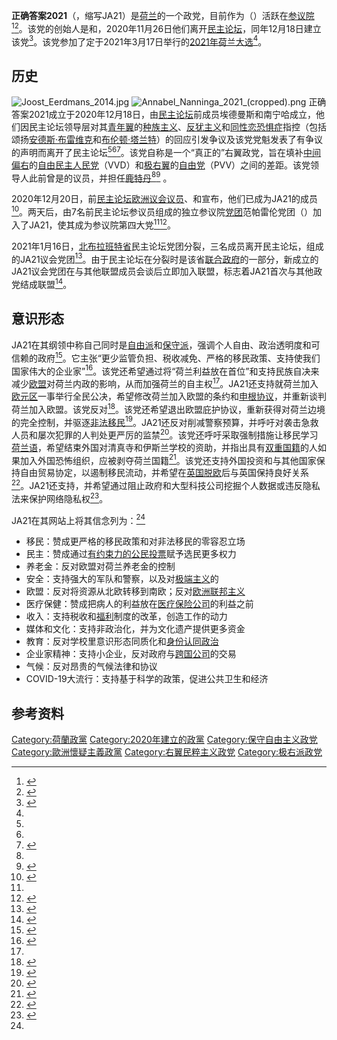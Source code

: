 {{Infobox political party
| name = 正确答案2021
| native_name = {{lang|nl|Juiste Antwoord 2021}}
| abbreviation = JA21
| logo = JA21 logo.svg
| logo_size = 120px
| colorcode = #242B57
| leader = {{le|约斯特·埃德曼斯|Joost Eerdmans}}<ref name="RTV">{{Cite web|last=|first=|date=2020-12-18|title=Joost Eerdmans wil Tweede Kamer in met nieuwe partij: 'JA21'|url=https://www.rijnmond.nl/nieuws/202239/Joost-Eerdmans-wil-Tweede-Kamer-in-met-nieuwe-partij-JA21|dead-url=no|archive-url=https://web.archive.org/web/20201218101201/https://www.rijnmond.nl/nieuws/202239/Joost-Eerdmans-wil-Tweede-Kamer-in-met-nieuwe-partij-JA21|archive-date=2020-12-18|access-date=2021-03-02|website=RTV Rijnmond|language=nl}}</ref>
| chairperson = 阿德林·德布尔
| leader1_title = [[国会一院|参议院]]领袖
| leader1_name = {{link-nl|安娜贝尔·南宁哈|Annabel Nanninga}}
| leader2_title = [[欧洲议会|欧洲议会]]领袖
| leader2_name = {{le|德克·扬·埃平克|Derk Jan Eppink}}
| founded = {{Start date|2020|12|18}}
| founders = {{le|约斯特·埃德曼斯|Joost Eerdmans}}<br>{{link-nl|安娜贝尔·南宁哈|Annabel Nanninga}}
| split = [[民主论坛|民主论坛]]
| membership = {{increase}} 2,000<ref>{{Cite tweet |author=JA21 |user=JuisteAntwoord |number=1346024778046566404 |date=2021-01-04 |title=#JA21 groeit door! Steeds meer mensen sluiten zich bij ons aan en kiezen voor een degelijk en onderbouwd rechts geluid. Op naar de volgende mijlpaal. |access-date=2021-03-02}}</ref>
| membership_year = 2020年
| ideology = {{Nowrap|[[保守自由主义|保守自由主义]]<ref name="NOS">{{cite web |title=Eerdmans en Nanninga doen met 'JA21' mee aan verkiezingen |url=https://nos.nl/artikel/2361125-eerdmans-en-nanninga-doen-met-ja21-mee-aan-verkiezingen.html |website=Nederlandse Omroep Stichting |access-date=2021-03-02 |language=nl |date=2020-12-18 |archive-date=2021-01-10 |archive-url=https://web.archive.org/web/20210110172720/https://nos.nl/artikel/2361125-eerdmans-en-nanninga-doen-met-ja21-mee-aan-verkiezingen.html |dead-url=no }}</ref><br>[[右翼民粹主义|右翼民粹主义]]<ref>{{cite news |last1=Ravensbergen |first1=Roos |title=Rechts-populistische partijen: de verschillen en overeenkomsten |url=https://www.metronieuws.nl/in-het-nieuws/binnenland/2021/03/rechts-populistische-partijen-verschillen-overeenkomsten/ |access-date=16 March 2021 |work=Metro |date=14 March 2021 |language=nl |archive-date=2021-11-07 |archive-url=https://web.archive.org/web/20211107235829/https://www.metronieuws.nl/in-het-nieuws/binnenland/2021/03/rechts-populistische-partijen-verschillen-overeenkomsten/ |dead-url=no }}</ref><br>[[欧洲怀疑主义|欧洲怀疑主义]]<ref name="Ja21!">{{cite web |title=Ja21! - Het Juiste Antwoord |url=https://ja21.nl/standpunten/ |website=JA21 |access-date=2021-03-02 |language=nl |archive-date=2021-03-24 |archive-url=https://web.archive.org/web/20210324210448/https://ja21.nl/standpunten/ |dead-url=no }}</ref><ref name="欧盟"/><br>[[反移民|反移民]]<ref name="Ja21!"/><br>[[皮姆·富图恩|富图恩主义]]<ref>{{Cite web|url = https://panorama.nl/artikel/446219/ja21-oprichter-joost-eerdmans-aan-ons-de-taak-het-land-te-verdedigen|title = JA21-oprichter Joost Eerdmans: 'Aan ons de taak het land te verdedigen'|website = Panorama|author = Jarry Popelier|date = 2021-02-07|language = nl|accessdate = 2021-03-02|archive-date = 2021-02-07|archive-url = https://web.archive.org/web/20210207202147/https://panorama.nl/artikel/446219/ja21-oprichter-joost-eerdmans-aan-ons-de-taak-het-land-te-verdedigen|dead-url = no}}</ref>}}
| position = [[右翼|右翼]]<ref name="NOS"/>至[[极右翼|极右翼]]<ref>{{cite news |last1=Schaart |first1=Eline |title=4 Dutch election takeaways |url=https://www.politico.eu/article/4-dutch-general-election-takeaways-mark-rutte/ |access-date=20 March 2021 |work=Politico |date=18 March 2021 |archive-date=2021-04-30 |archive-url=https://web.archive.org/web/20210430205721/https://www.politico.eu/article/4-dutch-general-election-takeaways-mark-rutte/ |dead-url=no }}|{{Cite web|date=2021-03-18|title=Dutch election: progressive party surges as PM begins coalition talks|url=http://www.theguardian.com/world/2021/mar/18/dutch-pm-mark-rutte-coalition-talks-election-victory|access-date=2021-03-20|website=the Guardian|language=en|archive-date=2021-12-15|archive-url=https://web.archive.org/web/20211215213824/https://www.theguardian.com/world/2021/mar/18/dutch-pm-mark-rutte-coalition-talks-election-victory|dead-url=no}}|{{cite news |last1=Damhuis |first1=Koen |title=Dutch elections: Mark Rutte wins another term but fragmented results mask continuing popularity of the far right |url=https://theconversation.com/dutch-elections-mark-rutte-wins-another-term-but-fragmented-results-mask-continuing-popularity-of-the-far-right-156993 |access-date=22 March 2021 |work=The Conversation |issue=19 March 2021 |language=en |archive-date=2021-11-07 |archive-url=https://web.archive.org/web/20211107234330/https://theconversation.com/dutch-elections-mark-rutte-wins-another-term-but-fragmented-results-mask-continuing-popularity-of-the-far-right-156993 |dead-url=no }}|{{cite news |last1=Rutten |first1=Rik |title=Van Europa tot abortus: JA21 verschilt in alles van D66 |url=https://www.nrc.nl/nieuws/2021/03/22/van-europa-tot-abortus-ja21-verschilt-in-alles-van-d66-a4036756 |access-date=22 March 2021 |work=NRC |date=22 March 2021 |language=nl |archive-date=2021-11-08 |archive-url=https://web.archive.org/web/20211108001002/https://www.nrc.nl/nieuws/2021/03/22/van-europa-tot-abortus-ja21-verschilt-in-alles-van-d66-a4036756 |dead-url=no }}</ref>
| colours = {{colorbox|#242B57|border=darkgrey}} {{colorbox|#DF201A|border=darkgrey}} [[海军蓝|海军蓝]]和[[绯红色|绯红色]]
| european = [[欧洲保守派和改革主义者党|欧洲保守派和改革主义者党]]
| europarl = [[欧洲保守派和改革主义者|欧洲保守派和改革主义者]]
| website = {{URL|https://ja21.nl/}}
| country = 荷兰
| seats1_title = [[国会一院|参议院]]
| seats1 = {{Infobox political party/seats|0|75|hex=#242B57}}
| seats2_title = [[国会二院|众议院]]
| seats2 = {{Composition bar|3|150|hex=#242B57}}
| seats3_title = {{le|省议会 (荷兰)|Provincial council (Netherlands)|省议会}}
| seats3 = {{Composition bar|32|570|hex=#242B57}}
| seats4_title = [[欧洲议会|欧洲议会]]
| seats4 = {{Infobox political party/seats|0|29|hex=#242B57}}
| seats5_title = [[阿姆斯特丹|阿姆斯特丹]]市议会
| seats5 = {{Composition bar|2|45|hex=#242B57}}
}}
'''正确答案2021'''（{{lang-nl|Juiste Antwoord 2021}}，缩写JA21）是[[荷兰|荷兰]]的一个政党，目前作为{{link-nl|南宁哈党团|Fractie-Nanninga}}（{{lang-nl|Fractie-Nanninga}}）活跃在[[国会一院|参议院]]<ref name=":0">{{Cite web|last=|first=|date=2020-12-18|title=Forum-rebellen Eerdmans en Nanninga starten eigen partij: JA21|url=https://www.volkskrant.nl/gs-bfaa6ad1|dead-url=no|archive-url=|archive-date=|access-date=2021-03-02|website=de Volkskrant|language=nl}}</ref><ref name=":1">{{Cite web|last=|first=|date=2020-12-24|title=Zeven senatoren (ex-FvD) sluiten zich aan bij partij Eerdmans en Nanninga|url=https://nos.nl/l/2361913|dead-url=no|archive-url=|archive-date=|access-date=2021-03-02|website=Nederlandse Omroep Stichting|language=nl}}</ref>。该党的创始人是{{le|约斯特·埃德曼斯|Joost Eerdmans}}和{{link-nl|安娜贝尔·南宁哈|Annabel Nanninga}}，2020年11月26日他们离开[[民主论坛|民主论坛]]，同年12月18日建立该党<ref>{{Cite web|last=|first=|date=2020-11-26|title=Nanninga, Eerdmans, Pouw en Vlaardingerbroek stappen uit Forum voor Democratie|url=https://nos.nl/l/2358225|dead-url=no|archive-url=|archive-date=|access-date=2021-03-02|website=Nederlandse Omroep Stichting|language=nl}}</ref>。该党参加了定于2021年3月17日举行的[[2021年荷兰大选|2021年荷兰大选]]<ref name=":0" />。

==历史==
[[File:Joost_Eerdmans_2014.jpg|thumb]]
[[File:Annabel_Nanninga_2021_(cropped).png|thumb]]
正确答案2021成立于2020年12月18日，由[[民主论坛|民主论坛]]前成员埃德曼斯和南宁哈成立，他们因民主论坛领导层对其[[青年翼|青年翼]]的[[种族主义|种族主义]]、[[反犹主义|反犹主义]]和[[同性恋恐惧症|同性恋恐惧症]]指控（包括颂扬[[安德斯·贝林·布雷维克|安德斯·布雷维克]]和[[克赖斯特彻奇清真寺枪击案#疑犯|布伦顿·塔兰特]]）的回应引发争议及该党党魁{{le|蒂里·鲍德特|Thierry Baudet}}发表了有争议的声明而离开了民主论坛<ref name="RTV"/><ref name=":0" /><ref>{{Cite web|last=|first=|date=2020-12-18|title=Joost Eerdmans en Annabel Nanninga doen met nieuwe partij JA21 mee aan verkiezingen|url=https://www.trouw.nl/gs-b4b0b834|dead-url=no|archive-url=|archive-date=|access-date=2021-03-04|website=Trouw|language=nl}}</ref>。该党自称是一个“真正的”右翼政党，旨在填补[[中间偏右|中间偏右]]的[[自由民主人民党|自由民主人民党]]（VVD）和[[极右翼|极右翼]]的[[自由党_(荷兰)|自由党]]（PVV）之间的差距。该党领导人{{le|约斯特·埃德曼斯|Joost Eerdmans}}此前曾是{{le|皮姆·富图恩名单|Pim Fortuyn List}}的议员，并担任[[鹿特丹|鹿特丹]]{{le|副市长|Deputy mayor}}<ref name=":0" /><ref>{{Cite web|last=|first=|date=2020-12-18|title=Eerdmans en Nanninga doen met nieuwe partij JA21 mee aan verkiezingen|url=https://www.ad.nl/politiek/eerdmans-en-nanninga-doen-met-nieuwe-partij-ja21-mee-aan-verkiezingen~a2a42587/|dead-url=no|archive-url=https://web.archive.org/web/20210228003358/https://www.ad.nl/politiek/eerdmans-en-nanninga-doen-met-nieuwe-partij-ja21-mee-aan-verkiezingen~a2a42587/|archive-date=2021-02-28|access-date=2021-03-04|website=Algemeen Dagblad|language=nl}}</ref> 。

2020年12月20日，前[[民主论坛|民主论坛]][[欧洲议会议员|欧洲议会议员]]{{le|德克·扬·埃平克|Derk Jan Eppink}}、{{link-nl|罗布·罗斯|Rob Roos}}和{{link-nl|罗布·罗肯|Rob Rooken}}宣布，他们已成为JA21的成员<ref>{{Cite web|last=|first=|date=2020-12-20|title=Eerdmans' JA21 krijgt in één klap drie zetels in Europees Parlement|url=https://www.rijnmond.nl/nieuws/202323/Eerdmans-JA21-krijgt-in-een-klap-drie-zetels-in-Europees-Parlement|dead-url=no|archive-url=https://web.archive.org/web/20201220172849/https://www.rijnmond.nl/nieuws/202323/Eerdmans-JA21-krijgt-in-een-klap-drie-zetels-in-Europees-Parlement|archive-date=2020-12-20|access-date=2021-03-04|website=RTV Rijnmond|language=nl}}</ref>。两天后，由7名前民主论坛参议员组成的独立参议院[[议会党团|党团]]范帕雷伦党团（{{lang|nl|Fractie-Van Pareren}}）加入了JA21，使其成为参议院第四大党<ref name=":1" /><ref>{{Cite web|last=|first=|date=2020-12-24|title=FVD-afsplitsers vinden onderdak bij Nanninga en Eerdmans|url=https://www.nrc.nl/nieuws/2020/12/24/fvd-afsplitsers-vinden-onderdak-bij-nanninga-en-eerdmans-a4025149|dead-url=no|archive-url=https://web.archive.org/web/20201224121529/https://www.nrc.nl/nieuws/2020/12/24/fvd-afsplitsers-vinden-onderdak-bij-nanninga-en-eerdmans-a4025149|archive-date=2020-12-24|access-date=2021-03-04|website=NRC|language=nl}}</ref>。

2021年1月16日，[[北布拉班特省|北布拉班特省]]民主论坛党团分裂，三名成员离开民主论坛，组成{{le|北布拉班特省议会|Provincial Council of North Brabant}}的JA21议会党团<ref>{{cite web |title=Brabantse Forum-leden stappen over naar JA21 van Eerdmans en Nanninga |url=https://www.volkskrant.nl/nieuws-achtergrond/brabantse-forum-leden-stappen-over-naar-ja21-van-eerdmans-en-nanninga~bd2064f6/ |website=de Volkskrant |access-date=2021-03-04 |language=nl |date=2021-01-16 |archive-date=2021-01-22 |archive-url=https://web.archive.org/web/20210122040203/https://www.volkskrant.nl/nieuws-achtergrond/brabantse-forum-leden-stappen-over-naar-ja21-van-eerdmans-en-nanninga~bd2064f6/ |dead-url=no }}</ref>。由于民主论坛在分裂时是该省[[联合政府|联合政府]]的一部分，新成立的JA21议会党团在与其他联盟成员会谈后立即加入联盟，标志着JA21首次与其他政党结成联盟<ref>{{cite web |last1=Paternotte |first1=Bas |title=Forum-fractie Noord-Brabant opgesplitst, 3 statenleden naar JA21 |url=https://tpo.nl/2021/01/16/forum-fractie-noord-brabant-opgesplitst-3-statenleden-naar-ja21/ |website=ThePostOnline |access-date=2021-03-04 |language=nl |date=2021-01-16 |archive-date=2021-01-22 |archive-url=https://web.archive.org/web/20210122030109/https://tpo.nl/2021/01/16/forum-fractie-noord-brabant-opgesplitst-3-statenleden-naar-ja21/ |dead-url=no }}</ref>。

==意识形态==
JA21在其纲领中称自己同时是[[自由派|自由派]]和[[保守派|保守派]]，强调个人自由、政治透明度和可信赖的政府<ref>{{Cite web|url = https://ja21.nl/standpunten/liberaal.php|title = Liberaal en conservatief|website = JA21|language = nl|accessdate = 2021-03-03|archive-date = 2021-02-24|archive-url = https://web.archive.org/web/20210224224327/https://ja21.nl/standpunten/liberaal.php|dead-url = no}}</ref>。它主张“更少监管负担、税收减免、严格的移民政策、支持使我们国家伟大的企业家”<ref name=":2">{{Cite web|last=|first=|date=|title=Standpunten|url=https://ja21.nl/standpunten/|dead-url=no|archive-url=https://web.archive.org/web/20210324210448/https://ja21.nl/standpunten/|archive-date=2021-03-24|access-date=2021-03-03|website=JA21|language=nl}}</ref>。该党还希望通过将“荷兰利益放在首位”和支持民族自决来减少[[欧盟|欧盟]]对荷兰内政的影响，从而加强荷兰的自主权<ref name=":2" />。JA21还支持就荷兰加入[[欧元区|欧元区]]一事举行全民公决，希望修改荷兰加入欧盟的条约和[[申根协议|申根协议]]，并重新谈判荷兰加入欧盟。该党反对{{le|土耳其加入欧盟|Accession of Turkey to the European Union}}<ref name="欧盟">{{Cite web|url = https://ja21.nl/standpunten/eu.php|title = EU en euro|website = JA21|language = nl|accessdate = 2021-03-03|archive-date = 2021-01-18|archive-url = https://web.archive.org/web/20210118102647/https://ja21.nl/standpunten/eu.php|dead-url = no}}</ref>。该党还希望退出欧盟庇护协议，重新获得对荷兰边境的完全控制，并驱逐[[非法移民|非法移民]]<ref>{{Cite web|url = https://ja21.nl/standpunten/immigratie.php|title = Immigratie en asiel|website = JA21|language = nl|accessdate = 2021-03-03|archive-date = 2021-02-20|archive-url = https://web.archive.org/web/20210220224507/https://ja21.nl/standpunten/immigratie.php|dead-url = no}}</ref>。JA21还反对削减警察预算，并呼吁对袭击急救人员和屡次犯罪的人判处更严厉的监禁<ref>{{Cite web|url = https://ja21.nl/standpunten/veiligheid.php|title = Veiligheid en criminaliteit|website = JA21|language = nl|accessdate = 2021-03-03|archive-date = 2021-03-10|archive-url = https://web.archive.org/web/20210310131058/https://ja21.nl/standpunten/veiligheid.php|dead-url = no}}</ref>。该党还呼吁采取强制措施让移民学习[[荷兰语|荷兰语]]，希望结束外国对清真寺和伊斯兰学校的资助，并指出具有[[双重国籍|双重国籍]]的人如果加入外国恐怖组织，应被剥夺荷兰国籍<ref>{{Cite web|url = https://ja21.nl/standpunten/integratie.php|title = Integratie en Nederlandse identiteit|website = JA21|language = nl|accessdate = 2021-03-03|archive-date = 2021-03-23|archive-url = https://web.archive.org/web/20210323200835/https://ja21.nl/standpunten/integratie.php|dead-url = yes}}</ref>。该党还支持外国投资和与其他国家保持自由贸易协定，以遏制移民流动，并希望在[[英国脱欧|英国脱欧]]后与英国保持良好关系<ref>{{Cite web|url = https://ja21.nl/standpunten/handel.php|title = Handel en ontwikkeling|website = JA21|language = nl|accessdate = 2021-03-03|archive-date = 2021-02-08|archive-url = https://web.archive.org/web/20210208001911/https://ja21.nl/standpunten/handel.php|dead-url = no}}</ref>。JA21还支持{{le|互联网自由|Internet freedom}}，并希望通过阻止政府和大型科技公司挖掘个人数据或违反隐私法来保护网络隐私权<ref>{{Cite web|url = https://ja21.nl/standpunten/privacy.php|title = Informatie en privacy|website = JA21|language = nl|accessdate = 2021-03-03|archive-date = 2021-02-02|archive-url = https://web.archive.org/web/20210202220242/https://ja21.nl/standpunten/privacy.php|dead-url = no}}</ref>。

JA21在其网站上将其信念列为：<ref name=":2" />
*移民：赞成更严格的移民政策和对非法移民的零容忍立场
*民主：赞成通过[[公民投票|有约束力的公民投票]]赋予选民更多权力
*养老金：反对欧盟对荷兰养老金的控制
*安全：支持强大的军队和警察，以及对[[极端主义|极端主义]]的{{le|零容忍政策|Zero tolerance}}
*欧盟：反对将资源从北欧转移到南欧；反对[[欧洲联邦主义|欧洲联邦主义]]
*医疗保健：赞成把病人的利益放在[[医疗保险|医疗保险公司]]的利益之前
*收入：支持税收和[[社会福利|福利]]制度的改革，创造工作的动力
*媒体和文化：支持{{le|荷兰公共广播系统|Dutch public broadcasting system}}非政治化，并为文化遗产提供更多资金
*教育：反对学校里意识形态同质化和[[身份认同政治|身份认同政治]]
*企业家精神：支持小企业，反对政府与[[跨国公司|跨国公司]]的交易
*气候：反对昂贵的气候法律和协议
*COVID-19大流行：支持基于科学的政策，促进公共卫生和经济

==参考资料==
{{reflist|2}}

[[Category:荷蘭政黨|Category:荷蘭政黨]]
[[Category:2020年建立的政黨|Category:2020年建立的政黨]]
[[Category:保守自由主义政党|Category:保守自由主义政党]]
[[Category:歐洲懷疑主義政黨|Category:歐洲懷疑主義政黨]]
[[Category:右翼民粹主义政党|Category:右翼民粹主义政党]]
[[Category:极右派政党|Category:极右派政党]]